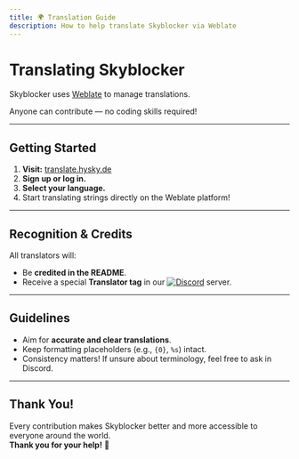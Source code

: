 ```yaml
---
title: 🌍 Translation Guide
description: How to help translate Skyblocker via Weblate
---
```

# Translating Skyblocker

Skyblocker uses [Weblate](https://translate.hysky.de) to manage translations.

Anyone can contribute — no coding skills required!

---

## Getting Started

1. **Visit:** [translate.hysky.de](https://translate.hysky.de)
2. **Sign up or log in.**
3. **Select your language.**
4. Start translating strings directly on the Weblate platform!

---

## Recognition & Credits

All translators will:

- Be **credited in the README**.
- Receive a special **Translator tag** in our [![Discord](https://img.shields.io/discord/879732108745125969?logo=discord&labelColor=cecece&color=7289DA&label=%E2%80%8B)](https://discord.com/invite/aNNJHQykck) server.

---

## Guidelines

- Aim for **accurate and clear translations**.
- Keep formatting placeholders (e.g., `{0}`, `%s`) intact.
- Consistency matters! If unsure about terminology, feel free to ask in Discord.

---

## Thank You!

Every contribution makes Skyblocker better and more accessible to everyone around the world.  
**Thank you for your help!** 🌟
